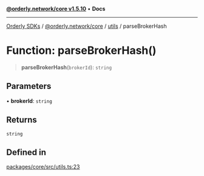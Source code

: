 [**@orderly.network/core v1.5.10**](/sdks/tech-doc/@orderly.network/core/README) • **Docs**

***

[Orderly SDKs](/sdks/tech-doc/packages) / [@orderly.network/core](/sdks/tech-doc/@orderly.network/core/README) / [utils](/sdks/tech-doc/@orderly.network/core/namespaces/utils/README) / parseBrokerHash

# Function: parseBrokerHash()

> **parseBrokerHash**(`brokerId`): `string`

## Parameters

• **brokerId**: `string`

## Returns

`string`

## Defined in

[packages/core/src/utils.ts:23](https://github.com/OrderlyNetwork/js-sdk/blob/554ae704783e3b83c40bb234a899e8f02987d9b6/packages/core/src/utils.ts#L23)
